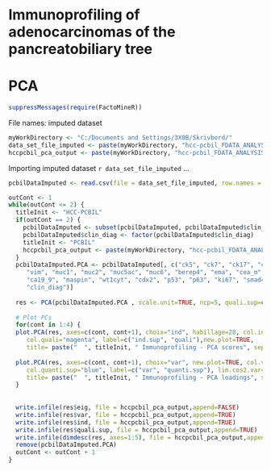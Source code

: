 Immunoprofiling of adenocarcinomas of the pancreatobiliary tree
===============================================================
PCA
===============================================================

```{r}
suppressMessages(require(FactoMineR))

```

File names: imputed dataset
```{r}
myWorkDirectory <- "C:/Documents and Settings/3X0B/Skrivbord/"
data_set_file_imputed <- paste(myWorkDirectory, "hcc-pcbil_FDATA_ANALYSIS/r/output/imputedPcbilD.csv", sep="")
hccpcbil_pca_output <- paste(myWorkDirectory, "hcc-pcbil_FDATA_ANALYSIS/r/output/imputed_hccpcbil_PCA_output.csv", sep="")
```

Importing imputed dataset `r data_set_file_imputed` ...
```{r}
pcbilDataImputed <- read.csv(file = data_set_file_imputed, row.names = 29, colClasses= c(rep("numeric",27), "factor", "character"), na.strings = "?",quote="\"" )
```


```{r fig.width=9, fig.height=8}
outCont <- 1
while(outCont <= 2) {
  titleInit <- "HCC-PCBIL"
  if(outCont == 2) {
    pcbilDataImputed <- subset(pcbilDataImputed, pcbilDataImputed$clin_diag != "Hepatocellular Cancer")
    pcbilDataImputed$clin_diag <- factor(pcbilDataImputed$clin_diag)
    titleInit <- "PCBIL"
    hccpcbil_pca_output <- paste(myWorkDirectory, "hcc-pcbil_FDATA_ANALYSIS/r/output/imputed_pcbil_PCA_output.csv", sep="")
  }
  pcbilDataImputed.PCA <- pcbilDataImputed[, c("ck5", "ck7", "ck17", "ck18", "ck19", "ck20", 
     "vim", "muc1", "muc2", "muc5ac", "muc6", "berep4", "ema", "cea_m", "cea_p", "ca125", 
     "ca19_9", "maspin", "wt1cyt", "cdx2", "p53", "p63", "ki67", "smad4", "chra", "cd56", "cd10",
     "clin_diag")]
  
  res <- PCA(pcbilDataImputed.PCA , scale.unit=TRUE, ncp=5, quali.sup=c(28: 28), graph = FALSE)
  
  # Plot PCs
  for(cont in 1:4) {
  plot.PCA(res, axes=c(cont, cont+1), choix="ind", habillage=28, col.ind="black", col.ind.sup="blue", 
     col.quali="magenta", label=c("ind.sup", "quali"),new.plot=TRUE, 
     title= paste("  ", titleInit, " Immunoprofiling - PCA scores", sep=""))
  
  plot.PCA(res, axes=c(cont, cont+1), choix="var", new.plot=TRUE, col.var="black", 
     col.quanti.sup="blue", label=c("var", "quanti.sup"), lim.cos2.var=0, 
     title= paste("  ", titleInit, " Immunoprofiling - PCA loadings", sep=""))
  }
  
  
  write.infile(res$eig, file = hccpcbil_pca_output,append=FALSE)
  write.infile(res$var, file = hccpcbil_pca_output,append=TRUE)
  write.infile(res$ind, file = hccpcbil_pca_output,append=TRUE)
  write.infile(res$quali.sup, file = hccpcbil_pca_output,append=TRUE)
  write.infile(dimdesc(res, axes=1:5), file = hccpcbil_pca_output,append=TRUE)
  remove(pcbilDataImputed.PCA)
  outCont <- outCont + 1
}
```


